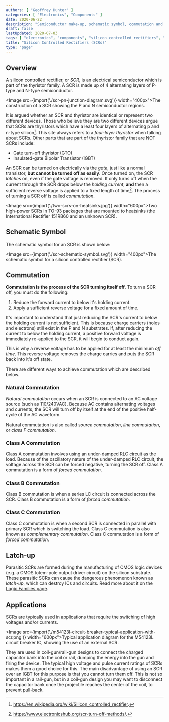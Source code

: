 ```yaml
---
authors: [ "Geoffrey Hunter" ]
categories: [ "Electronics", "Components" ]
date: 2020-06-22
description: "Semiconductor make-up, schematic symbol, commutation and more info about silicon controlled rectifiers (SCRs)."
draft: false
lastUpdated: 2020-07-03
tags: [ "electronics", "components", "silicon controlled rectifiers", "SCRs", "semiconductor", "schematic symbol", "transistor", "rectifier", "diode", "coil gun", "rail gun", "IGBT", "commutation", "natural commutation", "source commutation", "line commutation", "class F commutation", "latch-up" ]
title: "Silicon Controlled Rectifiers (SCRs)"
type: "page"
---
```



## Overview

A silicon controlled rectifier, or _SCR_, is an electrical semiconductor which is part of the thyristor family. A SCR is made up of 4 alternating layers of P-type and N-type semiconductor.

<Image src={import('./scr-pn-junction-diagram.svg')} width="400px">The construction of a SCR showing the P and N semiconductor regions.</Image>

It is argued whether an SCR and thyristor are identical or represent two different devices. Those who believe they are two different devices argue that SCRs are thyristors which have a least four layers of alternating p and n-type silicon[^wikipedia-scrs]. This site always refers to a _four-layer thyristor_ when talking about SCRs. Other parts that are part of the thyristor family that are NOT SCRs include:

* Gate turn-off thyristor (GTO)
* Insulated-gate Bipolar Transistor (IGBT)

An SCR can be turned on electrically via the _gate_, just like a normal transistor, **but cannot be turned off as easily**. Once turned on, the SCR _latches_ on, even if the gate voltage is removed. It only turns off when the current through the SCR drops below the _holding current_, **and** then a sufficient reverse voltage is applied to a fixed length of time[^electronics-hub-scr-turn-off-methods]. The process of turning a SCR off is called _commutation_.

<Image src={import('./two-scrs-on-heatsinks.jpg')} width="600px">Two high-power SCRs in TO-93 packages that are mounted to heatsinks (the International Rectifier 151RB60 and an unknown SCR).</Image>

## Schematic Symbol

The schematic symbol for an SCR is shown below:

<Image src={import('./scr-schematic-symbol.svg')} width="400px">The schematic symbol for a silicon controlled rectifier (SCR).</Image>

## Commutation

**Commutation is the process of the SCR turning itself off**. To turn a SCR off, you must do the following:

1. Reduce the forward current to below it's holding current.
2. Apply a sufficient reverse voltage for a fixed amount of time.

It's important to understand that just reducing the SCR's current to below the holding current is not sufficient. This is because charge carriers (holes and electrons) still exist in the P and N substrates. If, after reducing the current to below the holding current, a positive forward voltage is immediately re-applied to the SCR, it will begin to conduct again.

This is why a reverse voltage has to be applied for at least the minimum _off time_. This reverse voltage removes the charge carries and puts the SCR back into it's off state.

There are different ways to achieve commutation which are described below.

### Natural Commutation

_Natural commutation_ occurs when an SCR is connected to an AC voltage source (such as 110/240VAC). Because AC contains alternating voltages and currents, the SCR will turn off by itself at the end of the positive half-cycle of the AC waveform.

Natural commutation is also called _source commutation_, _line commutation_, or _class F commutation_.

### Class A Commutation

Class A commutation involves using an under-damped RLC circuit as the load. Because of the oscillatory nature of the under-damped RLC circuit, the voltage across the SCR can be forced negative, turning the SCR off. Class A commutation is a form of _forced commutation_.

### Class B Commutation

Class B commutation is when a series LC circuit is connected across the SCR. Class B commutation is a form of _forced commutation_.

### Class C Commutation

Class C commutation is when a second SCR is connected in parallel with primary SCR which is switching the load. Class C commutation is also known as _complementary commutation_. Class C commutation is a form of _forced commutation_.

## Latch-up

Parasitic SCRs are formed during the manufacturing of CMOS logic devices (e.g. a CMOS totem-pole output driver circuit) on the silicon substrate. These parasitic SCRs can cause the dangerous phenomenon known as _latch-up_, which can destroy ICs and circuits. Read more about it on the [Logic Families page](/electronics/circuit-design/logic-families).

## Applications

SCRs are typically used in applications that require the switching of high voltages and/or currents.

<Image src={import('./m54123l-circuit-breaker-typical-application-with-scr.png')} width="600px">Typical application diagram for the M54123L circuit breaker IC, showing the use of an external SCR.</Image>

They are used in coil-gun/rail-gun designs to connect the charged capacitor bank into the coil or rail, dumping the energy into the gun and firing the device. The typical high voltage and pulse current ratings of SCRs makes them a good choice for this. The main disadvantage of using an SCR over an IGBT for this purpose is that you cannot turn them off. This is not so important in a rail-gun, but in a coil-gun design you may want to disconnect the capacitor bank once the projectile reaches the center of the coil, to prevent pull-back.

[^wikipedia-scrs]: https://en.wikipedia.org/wiki/Silicon_controlled_rectifier.
[^electronics-hub-scr-turn-off-methods]: https://www.electronicshub.org/scr-turn-off-methods/.